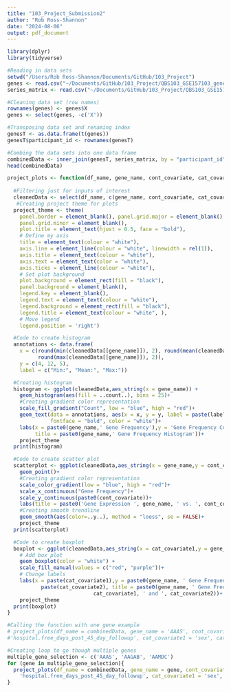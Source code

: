 ```yaml
---
title: "103_Project_Submission2"
author: "Rob Ross-Shannon"
date: "2024-08-06"
output: pdf_document
---
```


```r
library(dplyr)
library(tidyverse)

#Reading in data sets
setwd("/Users/Rob Ross-Shannon/Documents/GitHub/103_Project")
genes <- read.csv("~/Documents/GitHub/103_Project/QBS103_GSE157103_genes.csv")
series_matrix <- read.csv("~/Documents/GitHub/103_Project/QBS103_GSE157103_series_matrix.csv")

#Cleaning data set (row names)
rownames(genes) <- genes$X
genes <- select(genes, -c('X'))

#Transposing data set and renaming index
genesT <- as.data.frame(t(genes))
genesT$participant_id <- rownames(genesT)

#Combing the data sets into one data frame
combinedData <- inner_join(genesT, series_matrix, by = "participant_id")
head(combinedData)
```


```r
project_plots <- function(df_name, gene_name, cont_covariate, cat_covariate1, cat_covariate2){
  
  #Filtering just for inputs of interest
  cleanedData <- select(df_name, c(gene_name, cont_covariate, cat_covariate1, cat_covariate2))
   #Creating project theme for plots
  project_theme <- theme(
    panel.border = element_blank(), panel.grid.major = element_blank(),
    panel.grid.minor = element_blank(),
    plot.title = element_text(hjust = 0.5, face = "bold"),
    # Define my axis
    title = element_text(colour = "white"),
    axis.line = element_line(colour = "white", linewidth = rel(1)),
    axis.title = element_text(colour = "white"),
    axis.text = element_text(color = "white"),
    axis.ticks = element_line(colour = "white"),
    # Set plot background
    plot.background = element_rect(fill = "black"),
    panel.background = element_blank(),
    legend.key = element_blank(),
    legend.text = element_text(colour = "white"),
    legend.background = element_rect(fill = "black"),
    legend.title = element_text(colour = "white", ),
    # Move legend
    legend.position = 'right')

  #Code to create histogram
  annotations <- data.frame(
    x = c(round(min(cleanedData[[gene_name]]), 2), round(mean(cleanedData[[gene_name]]), 2),
          round(max(cleanedData[[gene_name]]), 2)),
    y = c(4, 12, 5),
    label = c("Min:", "Mean:", "Max:"))

  #Creating histogram
  histogram <- ggplot(cleanedData,aes_string(x = gene_name)) +
    geom_histogram(aes(fill = ..count..), bins = 25)+
    #Creating gradient color representation
    scale_fill_gradient("Count", low = "blue", high = "red")+
    geom_text(data = annotations, aes(x = x, y = y, label = paste(label, x)), size = 3, 
              fontface = "bold", color = "white")+
    labs(x = paste0(gene_name,' Gene Frequency'),y = 'Gene Frequency Count', 
         title = paste0(gene_name,' Gene Frequency Histogram'))+
    project_theme
  print(histogram)

  #Code to create scatter plot
  scatterplot <- ggplot(cleanedData,aes_string(x = gene_name,y = cont_covariate, colour = gene_name)) +
    geom_point()+
    #Creating gradient color representation
    scale_color_gradient(low = "blue", high = "red")+
    scale_x_continuous("Gene Frequency")+
    scale_y_continuous(paste0(cont_covariate))+
    labs(title = paste0('Gene Expression ', gene_name, ' vs. ', cont_covariate))+
    #Creating smooth trendline
    geom_smooth(aes(color=..y..), method = "loess", se = FALSE)+
    project_theme
  print(scatterplot)

  #Code to create boxplot
  boxplot <- ggplot(cleanedData,aes_string(x = cat_covariate1,y = gene_name,fill = cat_covariate2)) +
    # Add box plot
    geom_boxplot(color = "white") +
    scale_fill_manual(values = c("red", "purple"))+
    # Change labels
    labs(x = paste(cat_covariate1),y = paste0(gene_name, ' Gene Frequency'),fill = 
           paste(cat_covariate2), title = paste0(gene_name, ' Gene Frequency by ', 
                            cat_covariate1, ' and ', cat_covariate2))+
    project_theme
  print(boxplot)
}

#Calling the function with one gene example
# project_plots(df_name = combinedData, gene_name = 'AAAS', cont_covariate = 
#'hospital.free_days_post_45_day_followup', cat_covariate1 = 'sex', cat_covariate2 = 'icu_status')

#Creating loop to go though multiple genes
multiple_gene_selection <- c('AAAS', 'AAGAB', 'AAMDC')
for (gene in multiple_gene_selection){
  project_plots(df_name = combinedData, gene_name = gene, cont_covariate = 
    'hospital.free_days_post_45_day_followup', cat_covariate1 = 'sex', cat_covariate2 = 'icu_status')
}
```

